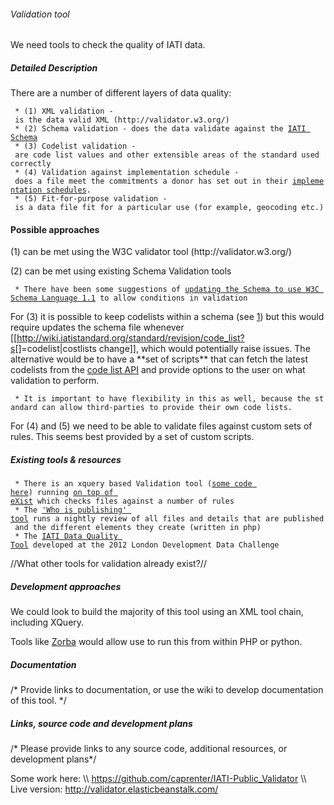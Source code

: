 ====== Validation tool ======
We need tools to check the quality of IATI data.

===== Detailed Description =====
There are a number of different layers of data quality:

  * (1) XML validation - is the data valid XML (http://validator.w3.org/)
  * (2) Schema validation - does the data validate against the [[http://iatistandard.org/schema|IATI Schema]] 
  * (3) Codelist validation - are code list values and other extensible areas of the standard used correctly
  * (4) Validation against implementation schedule - does a file meet the commitments a donor has set out in their [[http://www.aidtransparency.net/implementation|implementation schedules]].
  * (5) Fit-for-purpose validation - is a data file fit for a particular use (for example, geocoding etc.)

==== Possible approaches ====

(1) can be met using the W3C validator tool (http://validator.w3.org/)

(2) can be met using existing Schema Validation tools
  * There have been some suggestions of [[http://support.iatistandard.org/entries/21904892-w3c-schema-definition-language-release-1-1|updating the Schema to use W3C Schema Language 1.1]] to allow conditions in validation

For (3) it is possible to keep codelists within a schema (see [[http://www.ibm.com/developerworks/library/x-extenum/|1]]) but this would require updates the schema file whenever [[http://wiki.iatistandard.org/standard/revision/code_list?s[]=codelist|costlists change]], which would potentially raise issues. The alternative would be to have a **set of scripts** that can fetch the latest codelists from the [[http://iatistandard.org/codelists/code-list-api|code list API]] and provide options to the user on what validation to perform.
  * It is important to have flexibility in this as well, because the standard can allow third-parties to provide their own code lists. 

For (4) and (5) we need to be able to validate files against custom sets of rules. This seems best provided by a set of custom scripts. 
===== Existing tools & resources =====

  * There is an xquery based Validation tool ([[https://github.com/aidinfolabs/AidView-API/blob/version_one/apps/iati-api/lib/iati-vp.xqm|some code here]]) running [[http://wiki.iatistandard.org/tools/aidview/api|on top of eXist]] which checks files against a number of rules
  * The [[tools:who_is_publishing:start|'Who is publishing' tool]] runs a nightly review of all files and details that are published and the different elements they create (written in php)
  * The [[https://github.com/markbrough/IATI-Data-Quality|IATI Data Quality Tool]] developed at the 2012 London Development Data Challenge


//What other tools for validation already exist?//

===== Development approaches =====

We could look to build the majority of this tool using an XML tool chain, including XQuery. 

Tools like [[http://www.zorba-xquery.com/html/index|Zorba]] would allow use to run this from within PHP or python. 
===== Documentation =====
/* Provide links to documentation, or use the wiki to develop documentation of this tool. */


===== Links, source code and development plans =====
/* Please provide links to any source code, additional resources, or development plans*/

Some work here: \\
https://github.com/caprenter/IATI-Public_Validator \\
Live version: http://validator.elasticbeanstalk.com/